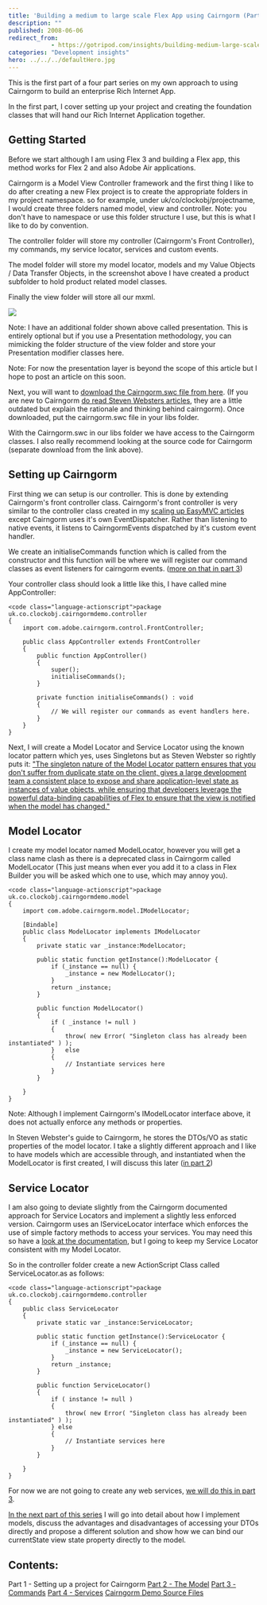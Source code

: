 ```yaml
---
title: 'Building a medium to large scale Flex App using Cairngorm (Part 1)'
description: ""
published: 2008-06-06
redirect_from: 
            - https://gotripod.com/insights/building-medium-large-scale-flex-app-using-cairngorm-part-1/
categories: "Development insights"
hero: ../../../defaultHero.jpg
---
```

This is the first part of a four part series on my own approach to using Cairngorm to build an enterprise Rich Internet App.

In the first part, I cover setting up your project and creating the foundation classes that will hand our Rich Internet Application together.

## Getting Started

Before we start although I am using Flex 3 and building a Flex app, this method works for Flex 2 and also Adobe Air applications.

Cairngorm is a Model View Controller framework and the first thing I like to do after creating a new Flex project is to create the appropriate folders in my project namespace. so for example, under uk/co/clockobj/projectname, I would create three folders named model, view and controller. Note: you don't have to namespace or use this folder structure I use, but this is what I like to do by convention.

The controller folder will store my controller (Cairngorm's Front Controller), my commands, my service locator, services and custom events.

The model folder will store my model locator, models and my Value Objects / Data Transfer Objects, in the screenshot above I have created a product subfolder to hold product related model classes.

Finally the view folder will store all our mxml.

![](https://content.gotripod.com/images/2008/06/cairngorm_layout.png)

Note: I have an additional folder shown above called presentation. This is entirely optional but if you use a Presentation methodology, you can mimicking the folder structure of the view folder and store your Presentation modifier classes here.

Note: For now the presentation layer is beyond the scope of this article but I hope to post an article on this soon.

Next, you will want to [download the Cairngorm.swc file from here](http://labs.adobe.com/wiki/index.php/Cairngorm). (If you are new to Cairngorm [do read Steven Websters articles](http://www.adobe.com/devnet/flex/articles/cairngorm_pt1.html), they are a little outdated but explain the rationale and thinking behind cairngorm). Once downloaded, put the cairngorm.swc file in your libs folder.

With the Cairngorm.swc in our libs folder we have access to the Cairngorm classes. I also really recommend looking at the source code for Cairngorm (separate download from the link above).

## Setting up Cairngorm

First thing we can setup is our controller. This is done by extending Cairngorm's front controller class. Cairngorm's front controller is very similar to the controller class created in my [scaling up EasyMVC articles](/insights/scaling-easymvc-flex-application-grows-part-1) except Cairngorm uses it's own EventDispatcher. Rather than listening to native events, it listens to CairngormEvents dispatched by it's custom event handler.

We create an initialiseCommands function which is called from the constructor and this function will be where we will register our command classes as event listeners for cairngorm events. ([more on that in part 3](/insights/building-medium-large-scale-flex-app-using-cairngorm-part-3))

Your controller class should look a little like this, I have called mine AppController:

```
<code class="language-actionscript">package uk.co.clockobj.cairngormdemo.controller
{
	import com.adobe.cairngorm.control.FrontController;

	public class AppController extends FrontController
	{
		public function AppController()
		{
			super();
			initialiseCommands();
		}

		private function initialiseCommands() : void
		{
			// We will register our commands as event handlers here.
		}
	}
}
```

Next, I will create a Model Locator and Service Locator using the known locator pattern which yes, uses Singletons but as Steven Webster so rightly puts it: ["The singleton nature of the Model Locator pattern ensures that you don't suffer from duplicate state on the client, gives a large development team a consistent place to expose and share application-level state as instances of value objects, while ensuring that developers leverage the powerful data-binding capabilities of Flex to ensure that the view is notified when the model has changed."](http://www.adobe.com/devnet/flex/articles/cairngorm_pt2_06.html)

## Model Locator

I create my model locator named ModelLocator, however you will get a class name clash as there is a deprecated class in Cairngorm called ModelLocator (This just means when ever you add it to a class in Flex Builder you will be asked which one to use, which may annoy you).

```
<code class="language-actionscript">package uk.co.clockobj.cairngormdemo.model
{
	import com.adobe.cairngorm.model.IModelLocator;

	[Bindable]
	public class ModelLocator implements IModelLocator
	{
		private static var _instance:ModelLocator;

		public static function getInstance():ModelLocator {
			if (_instance == null) {
				_instance = new ModelLocator();
			}
			return _instance;
		}

		public function ModelLocator()
		{
			if ( _instance != null )
			{
				throw( new Error( "Singleton class has already been instantiated" ) );
			}	else
			{
				// Instantiate services here
			}
		}

	}
}
```

Note: Although I implement Cairngorm's IModelLocator interface above, it does not actually enforce any methods or properties.

In Steven Webster's guide to Cairngorm, he stores the DTOs/VO as static properties of the model locator. I take a slightly different approach and I like to have models which are accessible through, and instantiated when the ModelLocator is first created, I will discuss this later ([in part 2](/insights/building-medium-large-scale-flex-app-using-cairngorm-part-2))

## Service Locator

I am also going to deviate slightly from the Cairngorm documented approach for Service Locators and implement a slightly less enforced version. Cairngorm uses an IServiceLocator interface which enforces the use of simple factory methods to access your services. You may need this so have a [look at the documentation](http://www.cairngormdocs.org/), but I going to keep my Service Locator consistent with my Model Locator.

So in the controller folder create a new ActionScript Class called ServiceLocator.as as follows:

```
<code class="language-actionscript">package uk.co.clockobj.cairngormdemo.controller
{
	public class ServiceLocator
	{
		private static var _instance:ServiceLocator;

		public static function getInstance():ServiceLocator {
			if (_instance == null) {
				_instance = new ServiceLocator();
			}
			return _instance;
		}

		public function ServiceLocator()
		{
			if ( instance != null )
			{
				throw( new Error( "Singleton class has already been instantiated" ) );
			} else
			{
				// Instantiate services here
			}
		}

	}
}
```

For now we are not going to create any web services, [we will do this in part 3](/insights/building-medium-large-scale-flex-app-using-cairngorm-part-3).

[In the next part of this series](/insights/building-medium-large-scale-flex-app-using-cairngorm-part-2) I will go into detail about how I implement models, discuss the advantages and disadvantages of accessing your DTOs directly and propose a different solution and show how we can bind our currentState view state property directly to the model.

## Contents:

Part 1 - Setting up a project for Cairngorm [Part 2 - The Model](/insights/building-medium-large-scale-flex-app-using-cairngorm-part-2) [Part 3 - Commands](/insights/building-medium-large-scale-flex-app-using-cairngorm-part-3) [Part 4 - Services](/insights/building-medium-large-scale-flex-app-using-cairngorm-part-4) [Cairngorm Demo Source Files](/wp-content/uploads/2018/01/cairngormdemo.zip)
